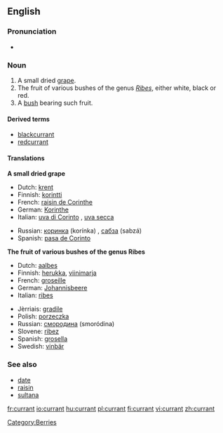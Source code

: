 ==English==
===Pronunciation===
*{{audio|en-uk-currant.ogg|Audio (UK)}}

===Noun===
{{en-noun}}

# A small dried [[grape]].
# The fruit of various bushes of the genus ''[[Ribes]]'', either white, black or red.
# A [[bush]] bearing such fruit.

====Derived terms====
*[[blackcurrant]]
*[[redcurrant]]

====Translations====
'''A small dried grape'''
{{top}}
*Dutch: [[krent]] {{f}}
*Finnish:  [[korintti]]
*French: [[raisin de Corinthe]] {{m}}
*German:  [[Korinthe]] {{f}}
*Italian: [[uva di Corinto]] {{f}}, [[uva secca]] {{f}}
{{mid}}
*Russian: [[коринка]] (korínka) {{f}}, [[сабза]] (sabzá) {{f}}
*Spanish: [[pasa de Corinto]]
{{bottom}}

'''The fruit of various bushes of the genus Ribes'''
{{top}}
*Dutch: [[aalbes]] {{f}}
*Finnish:  [[herukka]], [[viinimarja]]
*French: [[groseille]] {{f}}
*German:  [[Johannisbeere]] {{f}}
*Italian: [[ribes]]
{{mid}}
*Jèrriais: [[gradile]] {{f}}
*Polish: [[porzeczka]] {{f}}
*Russian: [[смородина]] (smoródina) {{f}}
*Slovene: [[ribez]] {{m}}
*Spanish: [[grosella]]
*Swedish: [[vinbär]] {{n}}
{{bottom}}

===See also===
*[[date]]
*[[raisin]]
*[[sultana]]

[[Category:Berries]]

[[fr:currant]]
[[io:currant]]
[[hu:currant]]
[[pl:currant]]
[[fi:currant]]
[[vi:currant]]
[[zh:currant]]